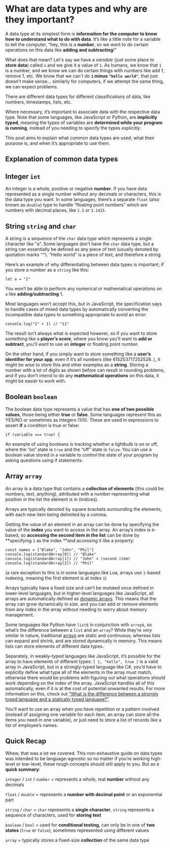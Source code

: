 # What are data types and why are they important?

A data type at its simplest form is **information for the computer to know how to understand what to do with data**. It’s like a little note for a variable to tell the computer, “hey, this is a **number**, so we want to do certain operations on this data like **adding and subtracting**!”

What does that mean? Let's say we have a _variable_ (just some place to **store data**) called `x` and we give it a value of `1`. As humans, we know that `1` is a number, and we know we can do certain things with numbers like add 1, remove 1, etc. We know that we can't do **`1` minus `"hello world"`**, that just doesn't make sense... similarly for computers, if we attempt the same thing, we can expect problems.

There are different data types for different classifications of data, like numbers, timestamps, lists, etc.

Where necessary, it’s important to associate data with the respective data type. Note that some languages, like JavaScript or Python, are **implicitly typed**, meaning the types of variables are **determined while your program is running**, instead of you needing to specify the types _explicitly_.

This post aims to explain what common data types are used, what their purpose is, and when it’s appropriate to use them.

## Explanation of common data types

## Integer `int`

An integer is a whole, positive or negative **number**. If you have data represented as a single number without any decimals or characters, this is the data type you want. In some languages, there’s a separate `float` (also known as `double`) type to handle “floating point numbers” which are numbers with decimal places, like `1.5` or `3.1415`.

## String `string` and `char`

A string is a sequence of the `char` data type which represents a single character like “a”. Some languages don’t have the `char` data type, but a string can essentially be defined as any piece of text (usually denoted by quotation marks `””`). “Hello world” is a piece of text, and therefore a string.

Here’s an example of why differentiating between data types is important; if you store a number as a `string` like this:

    let a = "1"

You won’t be able to perform any numerical or mathematical operations on `a` like **adding/subtracting** 1.

Most languages won’t accept this, but in JavaScript, the specification says to handle cases of mixed data types by automatically converting the incompatible data types to something appropriate to avoid an error:

    console.log("1" + 1) // "11"

The result isn’t always what is expected however, so if you want to store something like a **player’s score**, where you know you’ll want to **add or subtract**, you’ll want to use an **integer** or floating point number.

On the other hand, if you simply want to store something like a **user’s identifier for your app**, even if it’s all numbers (like 615253717252528..), it might be wise to store this and other examples as a **string**. Storing a number with a lot of digits as shown before can result in rounding problems, and if you don’t intend to do any **mathematical operations** on this data, it might be easier to work with.

## Boolean `boolean`

The boolean data type represents a value that has **one of two possible values**, those being either **true** or **false**. Some languages represent this as YES/NO or sometimes as integers (1/0). These are used in expressions to assert **if** a condition is true or false:

    if (variable === true) {

An example of using booleans is tracking whether a lightbulb is on or off, where the “on” state is `true` and the “off” state is `false`. You can use a boolean value stored in a variable to control the state of your program by asking questions using if statements.

## Array `array`

An array is a data type that contains a **collection of elements** (this could be numbers, text, anything), attributed with a number representing what position in the list the element is in (indices).

Arrays are typically denoted by square brackets surrounding the elements, with each new item being delimited by a comma.

Getting the value of an element in an array can be done by specifying the value of the **index** you want to access in the array. An array’s index is `0`-based, so **accessing the second item in the list** can be done by **specifying `1` as the index **and accessing it like a property:

    const names = ["Blake", "John", "Phil"]
    console.log(standardArray[0]) // "Blake"
    console.log(standardArray[1]) // "John" < (second item)
    console.log(standardArray[2]) // "Phil"

(a rare exception to this is in some languages like Lua, arrays use `1`-based indexing, meaning the first element is at index `1`)

Arrays typically have a fixed size and can’t be mutated once defined in lower-level languages, but in higher-level languages like JavaScript, all arrays are automatically defined as [dynamic arrays](https://xlinux.nist.gov/dads/HTML/dynamicarray.html). This means that the array can grow dynamically in size, and you can add or remove elements from any index in the array without needing to worry about memory management.

Some languages like Python have `list`s in conjunction with `array`s, so what’s the difference between a `list` and an `array`? While they’re _very_ similar in nature, traditional [arrays](https://en.wikipedia.org/wiki/Array_data_structure) are static and continuous, whereas lists can expand and shrink, and are stored dynamically in memory. This means lists can store elements of different data types.

Separately, in weakly-typed languages like JavaScript, it’s possible for the array to have elements of different types: `[ 1, "hello", true ]` is a valid array in JavaScript, but in a strongly-typed language like C#, you’d have to explicitly define what type all of the elements in the array must match, otherwise there would be problems with figuring out what operations should work depending on the index of the array. JavaScript handles all of this automatically, even if it is at the cost of potential unwanted results. For more information on this, check out [“What is the difference between a strongly typed language and a statically typed language?”](https://stackoverflow.com/questions/2690544/what-is-the-difference-between-a-strongly-typed-language-and-a-statically-typed).

You’ll want to use an array when you have repetition or a pattern involved (instead of assigning one variable for each item, an array can store all the items you need in one variable), or just need to store a list of records like a list of employee’s names.

## Quick Recap

Whew, that was a lot we covered. This non-exhaustive guide on data types was intended to be language-agnostic so no matter if you’re working high-level or low-level, these rough concepts should still apply to you. But as a **quick summary**:

`integer` / `int` / `number` = represents a whole, real **number** without any decimals

`float` / `double` = represents a **number with decimal point** or an exponential part

`string` / `char` = `char` represents a **single character**, `string` represents a sequence of characters, used for **storing text**

`boolean` / `bool` = used for **conditional testing**, can only be in one of **two states** (`true` or `false`), sometimes represented using different values

`array` = typically stores a fixed-size **collection** of the same data type

<!--[PROPERTIES]
- slug: 'what-are-data-types'
  title: 'What are data types?'
  description: "Understand what different data types mean and how to use them"
  image: cover.jpeg
  createdAt: 1643191130000
  location: 'posts/what-are-data-types.mdx'
  difficulty: Beginner
  readTimeMins: 5
  coverAuthor: Amador Loureiro
  coverAuthorUrl: https://unsplash.com/@amadorloureiro
  author: Nevulo
  labels:
    - programming
    - fundamentals
-->
